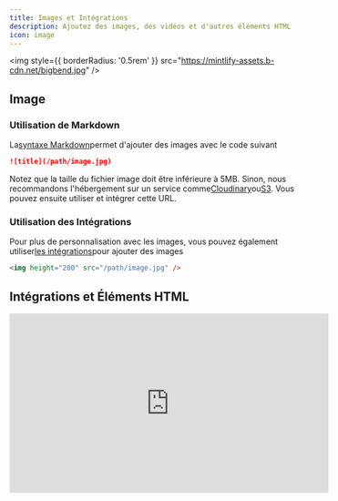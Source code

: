 ```yaml
---
title: Images et Intégrations
description: Ajoutez des images, des vidéos et d'autres éléments HTML
icon: image
---
```


<img style={{ borderRadius: '0.5rem' }} src="https://mintlify-assets.b-cdn.net/bigbend.jpg" />

## Image

### Utilisation de Markdown

La[syntaxe Markdown](https://www.markdownguide.org/basic-syntax/#images)permet d'ajouter des images avec le code suivant

```md
![title](/path/image.jpg)
```

Notez que la taille du fichier image doit être inférieure à 5MB. Sinon, nous recommandons l'hébergement sur un service comme[Cloudinary](https://cloudinary.com/)ou[S3](https://aws.amazon.com/s3/). Vous pouvez ensuite utiliser et intégrer cette URL.

### Utilisation des Intégrations

Pour plus de personnalisation avec les images, vous pouvez également utiliser[les intégrations](/writing-content/embed)pour ajouter des images

```html
<img height="200" src="/path/image.jpg" />
```

## Intégrations et Éléments HTML

<iframe width="560" height="315" src="https://www.youtube.com/embed/4KzFe50RQkQ" title="YouTube video player" frameBorder="0" allow="accelerometer; autoplay; clipboard-write; encrypted-media; gyroscope; picture-in-picture" allowFullScreen style={{ width: '100%', borderRadius: '0.5rem' }} />

<br />

<Tip>
  Mintlify prend en charge[les balises HTML dans Markdown](https://www.markdownguide.org/basic-syntax/#html). C'est utile si vous préférez les balises HTML à la syntaxe Markdown et vous permet de créer de la documentation avec une flexibilité illimitée.
</Tip>

### iFrames

Charge une autre page HTML à l'intérieur du document. Le plus souvent utilisé pour intégrer des vidéos.

```html
<iframe src="https://www.youtube.com/embed/4KzFe50RQkQ"> </iframe>
```
